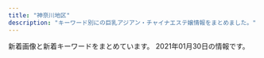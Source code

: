 ```yaml
---
title: "神奈川地区"
description: "キーワード別にの巨乳アジアン・チャイナエステ嬢情報をまとめました。"
---
```


新着画像と新着キーワードをまとめています。
2021年01月30日の情報です。

<DmmAffiliateIns />
<KeywordTable
  shops={
    [
    {
        "station": "\u65b0\u9017\u5b50\u99c5\u5317\u53e31",
        "url": "http://biraku.est-u.com",
        "keywords": {},
        "img_links": [
            "http://biraku.est-u.com/images/04.jpg",
            "http://biraku.est-u.com/staff/3.jpg",
            "http://biraku.est-u.com/staff/2.jpg",
            "http://biraku.est-u.com/staff/4.jpg",
            "http://biraku.est-u.com/images/02.jpg",
            "http://biraku.est-u.com/images/index2_07.png",
            "http://biraku.est-u.com/images/01.jpg",
            "http://biraku.est-u.com/images/s3.jpg",
            "http://biraku.est-u.com/images/index_07.png",
            "http://biraku.est-u.com/images/index_04.png",
            "http://biraku.est-u.com/staff/5.jpg",
            "http://biraku.est-u.com/images/index_10.png",
            "http://biraku.est-u.com/staff/1.jpg",
            "http://biraku.est-u.com/images/index_05.png",
            "http://biraku.est-u.com/images/06.jpg",
            "http://biraku.est-u.com/images/index_06.png",
            "http://biraku.est-u.com/staff/6.jpg",
            "http://biraku.est-u.com/images/staff_08.png",
            "http://biraku.est-u.com/images/03.jpg",
            "http://biraku.est-u.com/images/index_08.png",
            "http://biraku.est-u.com/images/index_12.png",
            "http://biraku.est-u.com/images/indexb_08.png"
        ],
        "name": "\u7f8e\u697d"
    },
    {
        "url": "http://www.cc-girl.work/",
        "keywords": {},
        "station": "\u4e0a\u5927\u5ca1\u99c5",
        "img_links": [
            "http://www.cc-girl.work/img/yuki1.jpg",
            "http://www.cc-girl.work/images/ta.jpg",
            "http://www.cc-girl.work/images/4.jpg",
            "http://www.cc-girl.work/img/kaoru1.jpg",
            "http://www.cc-girl.work/images/3.jpg",
            "http://www.cc-girl.work/img/ai1.jpg",
            "http://www.cc-girl.work/images/8.jpg",
            "http://www.cc-girl.work/images/rec1.jpg",
            "http://www.cc-girl.work/images/9.jpg",
            "http://www.cc-girl.work/images/2.jpg",
            "http://www.cc-girl.work/images/sys1.jpg",
            "http://www.cc-girl.work/img/miho1.jpg",
            "http://www.cc-girl.work/images/6.jpg",
            "http://www.cc-girl.work/images/interior_t.jpg",
            "http://www.cc-girl.work/images/10.jpg",
            "http://www.cc-girl.work/images/11.jpg",
            "http://www.cc-girl.work/images/line.png",
            "http://www.cc-girl.work/images/1.jpg",
            "http://www.cc-girl.work/images/staff_t.jpg",
            "http://www.cc-girl.work/img/yuri1.jpg",
            "http://www.cc-girl.work/images/rec2.jpg",
            "http://www.cc-girl.work/images/news.jpg",
            "http://www.cc-girl.work/images/int1.jpg",
            "http://www.cc-girl.work/images/7.jpg",
            "http://www.cc-girl.work/images/ac1.jpg",
            "http://www.cc-girl.work/img/kumi1.jpg",
            "http://www.cc-girl.work/images/sys2.jpg",
            "http://www.cc-girl.work/img/mari1.jpg",
            "http://www.cc-girl.work/img/sizuka1.jpg",
            "http://www.cc-girl.work/img/yaya1.jpg",
            "http://www.cc-girl.work/images/mobile.jpg",
            "http://www.cc-girl.work/images/head.jpg",
            "http://www.cc-girl.work/img/eri1.jpg",
            "http://www.cc-girl.work/img/momo1.jpg",
            "http://www.cc-girl.work/images/5.jpg"
        ],
        "name": "yuyu-\u3086\u3046\u3086-"
    },
    {
        "name": "\u30ea\u30e9\u30af\u30bc\u30fc\u30b7\u30e7\u30f3\u59b9",
        "img_links": [
            "http://www.imouto-esute2866.com/flash/top-1.jpg",
            "http://www.imouto-esute2866.com/images/012.jpg",
            "http://www.imouto-esute2866.com/images/013.jpg"
        ],
        "keywords": {
            "C": 7
        },
        "url": "http://www.imouto-esute2866.com/",
        "station": "JR\u5e73\u585a\u99c5\u5317\u53e3"
    },
    {
        "station": "JR\u6771\u6238\u585a\u99c5\u6771\u53e3",
        "keywords": {
            "89": 1,
            "90": 2,
            "E": 1,
            "91": 1,
            "D": 4,
            "C": 1,
            "88": 1,
            "87": 1
        },
        "name": "Lydia\uff5e\u30ea\u30c7\u30a3\u30a2",
        "img_links": [
            "http://lydia.relaxnabi.com/images/call.png",
            "http://lydia.relaxnabi.com/css/staff/staff002.jpg",
            "http://lydia.relaxnabi.com/css/osusume13-a.jpg",
            "http://lydia.relaxnabi.com/css/staff/staff006.jpg",
            "http://lydia.relaxnabi.com/css/staff/staff005.jpg",
            "http://lydia.relaxnabi.com/css/staff/staff003.jpg",
            "http://lydia.relaxnabi.com/css/m-head.jpg",
            "http://lydia.relaxnabi.com/css/m-top04.jpg",
            "http://lydia.relaxnabi.com/css/staff/staff001.jpg",
            "http://lydia.relaxnabi.com/css/staff/staff004.jpg",
            "http://lydia.relaxnabi.com/css/osusume13-b.jpg",
            "http://lydia.relaxnabi.com/css/cam01.jpg"
        ],
        "url": "http://lydia.relaxnabi.com/"
    },
    {
        "station": "JR\u85e4\u6ca2\u99c5\u5357\u53e3",
        "name": "\u30e9\u30d9\u30f3\u30c0\u30fc",
        "img_links": [
            "http://lavender-est.xyz/girl/11_2.jpg",
            "http://lavender-est.xyz/girl/4_1.jpg",
            "http://lavender-est.xyz/girl/14_1.jpg",
            "http://lavender-est.xyz/girl/8_1.jpg",
            "http://lavender-est.xyz/girl/5.jpg",
            "http://lavender-est.xyz/girl/9_1.jpg",
            "http://lavender-est.xyz/images/top01.jpg",
            "http://lavender-est.xyz/images/room/r3.jpg",
            "http://lavender-est.xyz/images/bar_staff.jpg",
            "http://lavender-est.xyz/girl/10.jpg",
            "http://lavender-est.xyz/girl/15_1.jpg",
            "http://lavender-est.xyz/girl/15.jpg",
            "http://lavender-est.xyz/i/girl/4.jpg",
            "http://lavender-est.xyz/girl/5_2.jpg",
            "http://lavender-est.xyz/images/pro_girl_line.jpg",
            "http://lavender-est.xyz/images/mobile.png",
            "http://lavender-est.xyz/girl/14_2.jpg",
            "http://lavender-est.xyz/girl/3_1.jpg",
            "http://lavender-est.xyz/images/tel.png",
            "http://lavender-est.xyz/girl/11.jpg",
            "http://lavender-est.xyz/girl/14.jpg",
            "http://lavender-est.xyz/images/room/r2.jpg",
            "http://lavender-est.xyz/girl/2_1.jpg",
            "http://lavender-est.xyz/images/room/r4.jpg",
            "http://lavender-est.xyz/girl/7_1.jpg",
            "http://lavender-est.xyz/girl/10_1.jpg",
            "http://lavender-est.xyz/girl/7.jpg",
            "http://lavender-est.xyz/girl/5_1.jpg",
            "http://lavender-est.xyz/images/lr_02.jpg",
            "http://lavender-est.xyz/girl/4.jpg",
            "http://lavender-est.xyz/girl/2.jpg",
            "http://lavender-est.xyz/girl/9_2.jpg",
            "http://lavender-est.xyz/girl/7_2.jpg",
            "http://lavender-est.xyz/images/room/r1.jpg",
            "http://lavender-est.xyz/girl/3.jpg",
            "http://lavender-est.xyz/girl/8.jpg",
            "http://lavender-est.xyz/girl/9.jpg",
            "http://lavender-est.xyz/girl/11_1.jpg",
            "http://lavender-est.xyz/images/twitter.jpg"
        ],
        "keywords": {},
        "url": "http://lavender-est.xyz/"
    },
    {
        "station": "\u4e0a\u5927\u5ca1\u99c5",
        "img_links": [
            "https://kanojyo-room.jpn.cm/images/tit_face.jpg",
            "https://kanojyo-room.jpn.cm/images/close_eject.png",
            "https://kanojyo-room.jpn.cm/images/link_nav03.jpg",
            "https://kanojyo-room.jpn.cm/photos/sites/24/2020/08/2020083117275977.jpg",
            "https://kanojyo-room.jpn.cm/photos/sites/24/2020/08/2020083117275756.jpg",
            "https://kanojyo-room.jpn.cm/images/room6.jpg",
            "https://kanojyo-room.jpn.cm/images/link_nav07.jpg",
            "https://kanojyo-room.jpn.cm/photos/sites/24/2020/08/2020083117275898.jpg",
            "https://kanojyo-room.jpn.cm/images/room1.jpg",
            "https://kanojyo-room.jpn.cm/images/btn_eject.jpg",
            "https://kanojyo-room.jpn.cm/images/link_nav04.jpg",
            "https://kanojyo-room.jpn.cm/photos/sites/24/2020/08/2020083117275958.jpg",
            "https://kanojyo-room.jpn.cm/images/img_eject.jpg",
            "https://kanojyo-room.jpn.cm/images/room4.jpg",
            "https://kanojyo-room.jpn.cm/images/link_nav06.jpg",
            "https://kanojyo-room.jpn.cm/images/sp_top.jpg",
            "https://kanojyo-room.jpn.cm/images/room2.jpg",
            "https://kanojyo-room.jpn.cm/images/room3.jpg",
            "https://kanojyo-room.jpn.cm/images/link_nav05.jpg",
            "https://kanojyo-room.jpn.cm/images/room5.jpg",
            "https://kanojyo-room.jpn.cm/images/top.png",
            "https://kanojyo-room.jpn.cm/images/tit_new.jpg",
            "https://kanojyo-room.jpn.cm/images/tit_eject.jpg",
            "https://kanojyo-room.jpn.cm/images/link_nav02.jpg",
            "https://kanojyo-room.jpn.cm/images/link_nav01.jpg"
        ],
        "keywords": {
            "87": 12,
            "D": 48,
            "86": 24,
            "85": 12,
            "C": 40
        },
        "name": "\u30ab\u30ce\u30b8\u30e7\u306e\u90e8\u5c4b",
        "url": "https://kanojyo-room.jpn.cm/"
    },
    {
        "url": "http://www.barbie.masg.info/",
        "name": "Barbie \uff5e\u30d0\u30fc\u30d3\u30fc\uff5e",
        "station": "JR\u85e4\u6ca2\u99c5\u5357\u53e3",
        "keywords": {
            "D": 16,
            "88": 8,
            "86": 8,
            "C": 8,
            "87": 8
        },
        "img_links": [
            "http://www.barbie.masg.info/files/005.jpg",
            "http://www.barbie.masg.info/files/002-02.jpg",
            "http://www.barbie.masg.info/files/004.jpg",
            "http://www.barbie.masg.info/files/005-02.jpg",
            "http://www.barbie.masg.info/files/003.jpg",
            "http://www.barbie.masg.info/images/index_sm.png",
            "http://www.barbie.masg.info/images/icon_staff.png",
            "http://www.barbie.masg.info/files/001-02.jpg",
            "http://www.barbie.masg.info/images/btn2.png",
            "http://www.barbie.masg.info/files/002.jpg",
            "http://www.barbie.masg.info/files/004-02.jpg",
            "http://www.barbie.masg.info/images/icon_tel.png",
            "http://www.barbie.masg.info/files/006-02.jpg",
            "http://www.barbie.masg.info/files/003-02.jpg",
            "http://www.barbie.masg.info/files/001.jpg",
            "http://www.barbie.masg.info/images/icon_info.png",
            "http://www.barbie.masg.info/images/mainImg_sub.jpg",
            "http://www.barbie.masg.info/images/icon_top.png",
            "http://www.barbie.masg.info/files/006.jpg"
        ]
    },
    {
        "img_links": [
            "http://baraen.xyz/images/room4.jpg",
            "http://baraen.xyz/images/g6.jpg",
            "http://baraen.xyz/images/g4.jpg",
            "http://baraen.xyz/images/room2.jpg",
            "http://baraen.xyz/images/g1.jpg",
            "http://baraen.xyz/images/g2.jpg",
            "http://baraen.xyz/images/g3.jpg",
            "http://baraen.xyz/images/mafaxine_d.jpg",
            "http://baraen.xyz/images/kanban.jpg",
            "http://baraen.xyz/images/g0.jpg",
            "http://baraen.xyz/images/room1.jpg",
            "http://baraen.xyz/images/mobile.jpg",
            "http://baraen.xyz/images/mafaxine_j.jpg",
            "http://baraen.xyz/images/miki1.jpg",
            "http://baraen.xyz/images/miki2.jpg",
            "http://baraen.xyz/images/room6.jpg",
            "http://baraen.xyz/images/maga.jpg"
        ],
        "url": "http://baraen.xyz/",
        "name": "\u30d0\u30e9\u5712",
        "keywords": {},
        "station": "JR\u85e4\u6ca2\u99c5\u5357\u53e3"
    },
    {
        "station": "JR\u85e4\u6ca2\u99c5\u5357\u53e3",
        "name": "\u6075",
        "url": "http://megumi-est.xyz/",
        "keywords": {},
        "img_links": [
            "http://megumi-est.xyz/images/newsbg.png",
            "http://megumi-est.xyz/images/roomimg/img1.png",
            "http://megumi-est.xyz/images/pickup_line.png",
            "http://megumi-est.xyz/images/roomimg/img3.png",
            "http://megumi-est.xyz/images/roomimg/img2.png",
            "http://megumi-est.xyz/girl/1.jpg",
            "http://megumi-est.xyz/images/mobile_bg.png",
            "http://megumi-est.xyz/images/topbg.jpg",
            "http://megumi-est.xyz/girl/2.jpg",
            "http://megumi-est.xyz/girl/5.jpg",
            "http://megumi-est.xyz/images/staff_bg.png",
            "http://megumi-est.xyz/girl/8.jpg",
            "http://megumi-est.xyz/images/roomimg/img4.png",
            "http://megumi-est.xyz/girl/4.jpg"
        ]
    },
    {
        "keywords": {
            "86": 12,
            "E": 3,
            "D": 9
        },
        "url": "http://pretty-esthe.com/",
        "station": "JR\u6238\u585a\u99c5\u6771\u53e3",
        "img_links": [
            "http://pretty-esthe.com/images/evetop.png",
            "http://pretty-esthe.com/images/top.png",
            "http://pretty-esthe.com/images/cg06.jpg",
            "http://pretty-esthe.com/images/cg07.jpg",
            "http://pretty-esthe.com/images/r2.jpg",
            "http://pretty-esthe.com/images/staff_s.png",
            "http://pretty-esthe.com/images/cg10.jpg",
            "http://pretty-esthe.com/images/r3.jpg",
            "http://pretty-esthe.com/images/r4.jpg",
            "http://pretty-esthe.com/images/cg09.jpg",
            "http://pretty-esthe.com/images/r1.jpg",
            "http://pretty-esthe.com/images/news.png"
        ],
        "name": "\u840c\u3048"
    },
    {
        "img_links": [
            "http://uintiop.tokyo/picture/1.jpg",
            "http://uintiop.tokyo/picture/top-img02.png",
            "http://uintiop.tokyo/picture/tel.png",
            "http://uintiop.tokyo/picture/top-img10.jpg",
            "http://uintiop.tokyo/uploads/200727/1-200HG01643361.jpg",
            "http://uintiop.tokyo/uploads/210111/1-210111123I9332.jpg",
            "http://uintiop.tokyo/picture/top-img01.png",
            "http://uintiop.tokyo/picture/4.jpg",
            "http://uintiop.tokyo/picture/top-img03.jpg",
            "http://uintiop.tokyo/picture/2.jpg",
            "http://uintiop.tokyo/uploads/200720/1-200H013041T46.jpg",
            "http://uintiop.tokyo/picture/3.jpg",
            "http://uintiop.tokyo/picture/call.png",
            "http://uintiop.tokyo/uploads/200714/1-200G4124210P7.jpg",
            "http://uintiop.tokyo/uploads/200714/1-200G4125RS59.jpg"
        ],
        "name": "\u5929\u4f7f",
        "url": "http://uintiop.tokyo/",
        "keywords": {
            "\u80f8": 1,
            "C": 13
        },
        "station": "JR\u85e4\u6ca2\u99c5\u5357\u53e3"
    },
    {
        "url": "http://www.relax-fairyark.info/",
        "img_links": [
            "http://www.relax-fairyark.info/img/head.jpg",
            "http://www.relax-fairyark.info/img/st248.jpg",
            "http://www.relax-fairyark.info/img/sta235.jpg",
            "http://www.relax-fairyark.info/img/st245.jpg",
            "http://www.relax-fairyark.info/img/st206.jpg",
            "http://www.relax-fairyark.info/img/sta223.jpg",
            "http://www.relax-fairyark.info/img/sta220.jpg",
            "http://www.relax-fairyark.info/img/st220.jpg",
            "http://www.relax-fairyark.info/img/st227.jpg",
            "http://www.relax-fairyark.info/img/st241.jpg",
            "http://www.relax-fairyark.info/img/st249.jpg",
            "http://www.relax-fairyark.info/img/tel.png",
            "http://www.relax-fairyark.info/img/sta227.jpg",
            "http://www.relax-fairyark.info/img/st237.jpg",
            "http://www.relax-fairyark.info/img/st240.jpg",
            "http://www.relax-fairyark.info/img/st229.jpg",
            "http://www.relax-fairyark.info/img/st234.jpg",
            "http://www.relax-fairyark.info/img/sta213.jpg",
            "http://www.relax-fairyark.info/img/st223.jpg",
            "http://www.relax-fairyark.info/img/st213.jpg",
            "http://www.relax-fairyark.info/img/st235.jpg",
            "http://www.relax-fairyark.info/img/st246.jpg",
            "http://www.relax-fairyark.info/img/body2.jpg",
            "http://www.relax-fairyark.info/img/botton.jpg",
            "http://www.relax-fairyark.info/img/footbotton.png",
            "http://www.relax-fairyark.info/img/st238.jpg",
            "http://www.relax-fairyark.info/img/sta229.jpg",
            "http://www.relax-fairyark.info/img/nos.jpg",
            "http://www.relax-fairyark.info/img/sta245.jpg",
            "http://www.relax-fairyark.info/img/vlt.png",
            "http://www.relax-fairyark.info/img/st247.jpg",
            "http://www.relax-fairyark.info/img/sta150.jpg",
            "http://www.relax-fairyark.info/img/st150.jpg",
            "http://www.relax-fairyark.info/img/sta248.jpg",
            "http://www.relax-fairyark.info/img/st1.jpg"
        ],
        "name": "Fairy Ark",
        "station": "JR\u85e4\u6ca2\u99c5\u5357\u53e3",
        "keywords": {
            "87": 7,
            "86": 8,
            "E": 9,
            "88": 1,
            "85": 3,
            "D": 7,
            "C": 3
        }
    },
    {
        "img_links": [
            "http://o-jp.com/tsubaki/images/photo02.jpg",
            "http://o-jp.com/tsubaki/images/photo04.jpg",
            "http://o-jp.com/tsubaki/images/index_enter.jpg",
            "http://o-jp.com/tsubaki/images/t_discount.jpg",
            "http://o-jp.com/tsubaki/images/photo01.jpg",
            "http://o-jp.com/tsubaki/images/photo03.jpg",
            "http://o-jp.com/tsubaki/images/t_mobile.jpg",
            "http://o-jp.com/tsubaki/images/mimi1.jpg"
        ],
        "keywords": {
            "C": 6
        },
        "url": "http://o-jp.com/tsubaki/",
        "station": "JR\u5e73\u585a\u99c5\u897f\u53e3",
        "name": "\u693f"
    },
    {
        "img_links": [
            "http://hana-tobira.xyz/images/g.jpg",
            "http://hana-tobira.xyz/images/g7.jpg",
            "http://hana-tobira.xyz/images/mobile.jpg",
            "http://hana-tobira.xyz/images/g6.jpg",
            "http://hana-tobira.xyz/images/tite-i.png",
            "http://hana-tobira.xyz/images/tite-staff.jpg",
            "http://hana-tobira.xyz/images/tite-link.jpg",
            "http://hana-tobira.xyz/images/g2.jpg",
            "http://hana-tobira.xyz/images/g4.jpg",
            "http://hana-tobira.xyz/images/pickup_t.jpg",
            "http://hana-tobira.xyz/images/end.png",
            "http://hana-tobira.xyz/images/g5.jpg"
        ],
        "url": "http://hana-tobira.xyz/",
        "name": "\u82b1\u306e\u6249",
        "keywords": {
            "C": 13
        },
        "station": "JR\u85e4\u6ca2\u99c5\u5357\u53e3"
    },
    {
        "keywords": {
            "D": 35,
            "E": 7,
            "85": 28,
            "86": 7,
            "87": 7
        },
        "url": "http://izumi.ests.jp/",
        "img_links": [
            "http://izumi.ests.jp/photos/sites/54/2020/05/2020051209400132.jpg",
            "http://izumi.ests.jp/photos/sites/54/2019/10/2019100205592997.jpg",
            "http://izumi.ests.jp/images/service3.jpg",
            "http://izumi.ests.jp/photos/sites/54/2020/07/2020070605483923.jpg",
            "http://izumi.ests.jp/images/room2.jpg",
            "http://izumi.ests.jp/images/room4.jpg",
            "http://izumi.ests.jp/images/s_news.jpg",
            "http://izumi.ests.jp/images/info2.jpg",
            "http://izumi.ests.jp/images/service4.jpg",
            "http://izumi.ests.jp/images/s3.jpg",
            "http://izumi.ests.jp/images/room1.jpg",
            "http://izumi.ests.jp/images/s1.jpg",
            "http://izumi.ests.jp/images/mobile.jpg",
            "http://izumi.ests.jp/images/top.jpg",
            "http://izumi.ests.jp/images/room3.jpg",
            "http://izumi.ests.jp/photos/sites/54/2020/12/2020121307073529.jpg",
            "http://izumi.ests.jp/images/service2.jpg",
            "http://izumi.ests.jp/images/info.jpg",
            "http://izumi.ests.jp/photos/sites/54/2019/10/2019100205593058.jpg",
            "http://izumi.ests.jp/images/service1.jpg",
            "http://izumi.ests.jp/photos/sites/54/2020/09/2020092004565418.jpg"
        ],
        "station": "\u6e58\u5357\u53f0\u99c5\u897f\u53e3",
        "name": "\u6e58\u5357\u604b"
    },
    {
        "name": "\u30df\u30e9\u30dc\u30eb",
        "url": "http://esbest.info/",
        "station": "JR\u6771\u6238\u585a\u99c5\u6771\u53e3",
        "keywords": {
            "86": 3,
            "87": 1,
            "85": 1,
            "E": 1,
            "D": 4
        },
        "img_links": [
            "http://esbest.info/staffPhoto/s20200109133117.jpg",
            "http://esbest.info/staffPhoto/s20200526161929.jpg",
            "http://esbest.info/uploadfiles/images/campaignEsbestInfo1.jpg",
            "http://esbest.info/js/sliderLine/slide_next.png",
            "http://esbest.info/staffPhoto/s20200111165529.jpg",
            "http://esbest.info/staffPhoto/b20200109133117.jpg",
            "http://esbest.info/staffPhoto/b20200519140451.jpg",
            "http://esbest.info/staffPhoto/b20200526161929.jpg",
            "http://esbest.info/images/store/04.jpg",
            "http://esbest.info/staffPhoto/s20200519140451.jpg",
            "http://esbest.info/images/store/03.jpg",
            "http://esbest.info/js/sliderLine/slide_prev.png",
            "http://esbest.info/images/store/01.jpg",
            "http://esbest.info/staffPhoto/b20200111165529.jpg",
            "http://esbest.info/images/returnBtn.png",
            "http://esbest.info/images/store/02.jpg",
            "http://esbest.info/images/mobile.jpg",
            "http://esbest.info/staffPhoto/s20200205123504.jpg",
            "http://esbest.info/staffPhoto/b20200205123504.jpg"
        ]
    },
    {
        "keywords": {
            "83": 4,
            "D": 4,
            "87": 8,
            "85": 4,
            "C": 26
        },
        "img_links": [
            "http://www.bestlove.iesjp.com/images/r3.jpg",
            "http://www.bestlove.iesjp.com/files/004-03.jpg",
            "http://www.bestlove.iesjp.com/files/002-02.jpg",
            "http://www.bestlove.iesjp.com/files/002.jpg",
            "http://www.bestlove.iesjp.com/files/004-02.jpg",
            "http://www.bestlove.iesjp.com/images/line.png",
            "http://www.bestlove.iesjp.com/images/atomosky.jpg",
            "http://www.bestlove.iesjp.com/files/003-03.jpg",
            "http://www.bestlove.iesjp.com/images/mobile.jpg",
            "http://www.bestlove.iesjp.com/files/005-02.jpg",
            "http://www.bestlove.iesjp.com/files/006-03.jpg",
            "http://www.bestlove.iesjp.com/files/001-02.jpg",
            "http://www.bestlove.iesjp.com/files/006.jpg",
            "http://www.bestlove.iesjp.com/files/002-03.jpg",
            "http://www.bestlove.iesjp.com/files/003.jpg",
            "http://www.bestlove.iesjp.com/files/001.jpg",
            "http://www.bestlove.iesjp.com/files/006-02.jpg",
            "http://www.bestlove.iesjp.com/files/004.jpg",
            "http://www.bestlove.iesjp.com/files/003-02.jpg",
            "http://www.bestlove.iesjp.com/files/005-03.jpg",
            "http://www.bestlove.iesjp.com/files/001-03.jpg",
            "http://www.bestlove.iesjp.com/files/005.jpg",
            "http://www.bestlove.iesjp.com/photo_news/upimg/959636009216995fa1_0.jpg"
        ],
        "name": "Best Love \uff5e\u30d9\u30b9\u30c8\u30e9\u30d6\uff5e",
        "url": "http://www.bestlove.iesjp.com/",
        "station": "JR\u5e73\u585a\u99c5\u5317\u53e3"
    },
    {
        "keywords": {
            "E": 8,
            "G": 4
        },
        "station": "\u6e58\u5357\u53f0\u99c5\u897f\u53e3",
        "url": "http://civebt.xyz/",
        "name": "\u9b54\u6cd5\u306e\u5973\u738b",
        "img_links": [
            "http://civebt.xyz/templets/default/picture/interior_t.jpg",
            "http://civebt.xyz/templets/default/picture/head.jpg",
            "http://civebt.xyz/uploads/201103/1-201103091136248.jpg",
            "http://civebt.xyz/uploads/201103/1-201103091122a3.jpg",
            "http://civebt.xyz/uploads/201103/1-201103091150648.jpg",
            "http://civebt.xyz/templets/default/picture/staff_t.jpg",
            "http://civebt.xyz/uploads/180620/1-1P62010193X63.jpg",
            "http://civebt.xyz/uploads/180620/1-1P62010154K00.png",
            "http://civebt.xyz/uploads/201102/1-201102130FY09.png",
            "http://civebt.xyz/templets/default/picture/news.jpg",
            "http://civebt.xyz/uploads/201103/1-201103143450506.jpg",
            "http://civebt.xyz/uploads/201102/1-2011021306404K.png",
            "http://civebt.xyz/templets/default/picture/rec1.png"
        ]
    },
    {
        "name": "\u30ea\u30d6\u30ec\u30b9",
        "keywords": {
            "89": 1,
            "C": 1,
            "D": 2,
            "E": 1
        },
        "station": "JR\u6771\u6238\u585a\u99c5\u897f\u53e3",
        "url": "http://es-libres.com/",
        "img_links": [
            "http://es-libres.com/images/gallery/02.jpg",
            "http://es-libres.com/images/gallery/03.jpg",
            "http://es-libres.com/js/sliderLine/slide_next.png",
            "http://es-libres.com/js/sliderLine/slide_prev.png",
            "http://es-libres.com/uploadfiles/Image/campaignEsLibresCom.jpg",
            "http://es-libres.com/images/returnBtn.png",
            "http://es-libres.com/staffPhoto/b20201007072633.jpg",
            "http://es-libres.com/images/gallery/01.jpg",
            "http://es-libres.com/staffPhoto/b20201007072718.jpg",
            "http://es-libres.com/staffPhoto/b20201007072550.jpg",
            "http://es-libres.com/staffPhoto/s20201007072633.jpg",
            "http://es-libres.com/images/mobile.jpg",
            "http://es-libres.com/images/guide.jpg",
            "http://es-libres.com/images/gallery/04.jpg",
            "http://es-libres.com/staffPhoto/s20201007072550.jpg",
            "http://es-libres.com/staffPhoto/s20201007072718.jpg",
            "http://es-libres.com/staffPhoto/b20201007072654.jpg",
            "http://es-libres.com/staffPhoto/s20201007072654.jpg"
        ]
    },
    {
        "name": "\u798f\u7e01",
        "url": "http://treat-rlx.com/",
        "station": "\u5584\u884c\u99c5\u6771\u53e3",
        "keywords": {
            "C": 11
        },
        "img_links": [
            "http://treat-rlx.com/pic/head.jpg",
            "http://treat-rlx.com/pic/topimg2.png",
            "http://treat-rlx.com/img/ttl_rec.png",
            "http://treat-rlx.com/pic/topimg4.png",
            "http://treat-rlx.com/staff/aya/01mb.jpg",
            "http://treat-rlx.com/img/att.png",
            "http://treat-rlx.com/img/ttl_staff.jpg",
            "http://treat-rlx.com/i/files/homeimg.jpg",
            "http://treat-rlx.com/pic/topimg3.png",
            "http://treat-rlx.com/staff/mika/01.jpg",
            "http://treat-rlx.com/img/ttl_mobile.png",
            "http://treat-rlx.com/pic/topimg1.png",
            "http://treat-rlx.com/pic/topimg5.png",
            "http://treat-rlx.com/staff/aya/01.jpg",
            "http://treat-rlx.com/staff/mika/01mb.jpg"
        ]
    },
    {
        "keywords": {},
        "station": "JR\u65b0\u6749\u7530\u99c5\u897f\u53e3",
        "name": "\u82b1\u306e\u604b",
        "url": "http://www.sh-riraku77.site/",
        "img_links": [
            "http://www.sh-riraku77.site/picture/i_therapist.png",
            "http://www.sh-riraku77.site/plus/images/room3.jpg",
            "http://www.sh-riraku77.site/plus/images/room4.jpg",
            "http://www.sh-riraku77.site/picture/top23.png",
            "http://www.sh-riraku77.site/picture/top22.png",
            "http://www.sh-riraku77.site/picture/end.png",
            "http://www.sh-riraku77.site/picture/s_staff.png",
            "http://www.sh-riraku77.site/plus/images/room2.jpg",
            "http://www.sh-riraku77.site/plus/images/room1.jpg",
            "http://www.sh-riraku77.site/uploads/190703/1-1ZF3151554H6.jpg",
            "http://www.sh-riraku77.site/uploads/201214/1-201214130312232.jpg",
            "http://www.sh-riraku77.site/picture/s_new.png",
            "http://www.sh-riraku77.site/picture/photo3.png"
        ]
    },
    {
        "name": "\u30e1\u30a4\u30c9",
        "keywords": {
            "89": 5,
            "87": 1,
            "D": 6,
            "92": 2,
            "E": 2
        },
        "station": "JR\u6771\u6238\u585a\u99c5\u6771\u53e3",
        "url": "http://meido.est888.com/",
        "img_links": [
            "http://meido.est888.com/css/nav/nav-002.jpg",
            "http://meido.est888.com/css/nav/nav-006.jpg",
            "http://meido.est888.com/css/top02.jpg",
            "http://meido.est888.com/css/staff/staff007.jpg",
            "http://meido.est888.com/css/nav/nav-003.jpg",
            "http://meido.est888.com/css/staff/staff002.jpg",
            "http://meido.est888.com/css/staff/staff001.jpg",
            "http://meido.est888.com/css/staff/staff003.jpg",
            "http://meido.est888.com/css/nav/nav-004.jpg",
            "http://meido.est888.com/css/nav/nav-005.jpg",
            "http://meido.est888.com/css/osusume23.jpg",
            "http://meido.est888.com/css/staff/staff0008.jpg",
            "http://meido.est888.com/css/nav/nav-001.jpg",
            "http://meido.est888.com/css/staff/staff005.jpg",
            "http://meido.est888.com/css/top-left01.jpg",
            "http://meido.est888.com/css/top-left02.jpg",
            "http://meido.est888.com/css/tel.png",
            "http://meido.est888.com/css/staff/staff004.jpg",
            "http://meido.est888.com/css/staff/staff0006.jpg"
        ]
    },
    {
        "url": "http://www.miyoplop.xyz/",
        "station": "JR\u85e4\u6ca2\u99c5\u5357\u53e3",
        "name": "\u30cf\u30cb\u30fc",
        "img_links": [],
        "keywords": {}
    },
    {
        "img_links": [
            "http://hiratsuka-est.com/images/mi.jpg",
            "http://hiratsuka-est.com/images/r1.jpg",
            "http://hiratsuka-est.com/images/r9.jpg",
            "http://hiratsuka-est.com/images/r8.jpg",
            "http://hiratsuka-est.com/images/zi-staff.png",
            "http://hiratsuka-est.com/images/g1.jpg",
            "http://hiratsuka-est.com/images/r3.jpg",
            "http://hiratsuka-est.com/images/zi-link.png",
            "http://hiratsuka-est.com/images/rr1.jpg",
            "http://hiratsuka-est.com/images/g3.jpg",
            "http://hiratsuka-est.com/images/g7.jpg",
            "http://hiratsuka-est.com/images/ll1.jpg",
            "http://hiratsuka-est.com/images/g4.jpg",
            "http://hiratsuka-est.com/images/g2.jpg",
            "http://hiratsuka-est.com/images/banna.jpg",
            "http://hiratsuka-est.com/images/banna2.jpg",
            "http://hiratsuka-est.com/images/new1.jpg",
            "http://hiratsuka-est.com/images/r5.jpg",
            "http://hiratsuka-est.com/images/tiao2.jpg",
            "http://hiratsuka-est.com/images/banna1.jpg",
            "http://hiratsuka-est.com/images/left.jpg",
            "http://hiratsuka-est.com/images/tel.jpg",
            "http://hiratsuka-est.com/images/r4.jpg",
            "http://hiratsuka-est.com/images/top.jpg",
            "http://hiratsuka-est.com/images/g0.jpg",
            "http://hiratsuka-est.com/images/chc.jpg",
            "http://hiratsuka-est.com/images/zi-faq.png",
            "http://hiratsuka-est.com/images/r6.jpg",
            "http://hiratsuka-est.com/images/r7.jpg",
            "http://hiratsuka-est.com/images/right.jpg"
        ],
        "keywords": {},
        "url": "http://hiratsuka-est.com/",
        "name": "\u3055\u308f\u3084\u304b",
        "station": "JR\u5e73\u585a\u99c5\u5317\u53e3"
    },
    {
        "name": "\u968f\u7e01",
        "img_links": [
            "http://sui-en.work/img/hana1.jpg",
            "http://sui-en.work/images/info.jpg",
            "http://sui-en.work/images/b1.jpg",
            "http://sui-en.work/images/staff_t.png",
            "http://sui-en.work/images/sys2.jpg",
            "http://sui-en.work/images/interior_t.png",
            "http://sui-en.work/img/kaori1.jpg",
            "http://sui-en.work/images/int1.png",
            "http://sui-en.work/images/3.png",
            "http://sui-en.work/images/sys3.png",
            "http://sui-en.work/images/2.png",
            "http://sui-en.work/images/b2.jpg",
            "http://sui-en.work/images/ta.jpg",
            "http://sui-en.work/images/head.jpg",
            "http://sui-en.work/images/sys1.jpg",
            "http://sui-en.work/images/1.png",
            "http://sui-en.work/images/4.png",
            "http://sui-en.work/img/sena1.jpg",
            "http://sui-en.work/img/yuki1.jpg",
            "http://sui-en.work/images/news.jpg",
            "http://sui-en.work/images/mobile.jpg",
            "http://sui-en.work/images/int2.png",
            "http://sui-en.work/images/tr.jpg",
            "http://sui-en.work/images/int3.png"
        ],
        "url": "http://sui-en.work/",
        "keywords": {},
        "station": "JR\u5e73\u585a\u99c5\u5317\u53e3"
    },
    {
        "name": "\u83ef\u84ee",
        "url": "http://karen.ies.fun/",
        "station": "JR\u8305\u30f6\u5d0e\u99c5\u5317\u53e3",
        "img_links": [
            "http://karen.ies.fun/photos/sites/12/2018/10/2018100413085055.jpg",
            "http://karen.ies.fun/photos/sites/12/2018/10/2018100413085114.jpg",
            "http://karen.ies.fun/images/bj1.jpg",
            "http://karen.ies.fun/images/s_info.jpg",
            "http://karen.ies.fun/images/bj3.jpg",
            "http://karen.ies.fun/images/room4.jpg",
            "http://karen.ies.fun/images/s_staff.jpg",
            "http://karen.ies.fun/images/room1.jpg",
            "http://karen.ies.fun/images/1.jpg",
            "http://karen.ies.fun/photos/sites/12/2019/04/2019042908245397.jpg",
            "http://karen.ies.fun/images/amore.jpg",
            "http://karen.ies.fun/images/top.jpg",
            "http://karen.ies.fun/images/s_link.jpg",
            "http://karen.ies.fun/images/mobile.jpg",
            "http://karen.ies.fun/images/room2.jpg",
            "http://karen.ies.fun/images/info2.jpg",
            "http://karen.ies.fun/images/room3.jpg"
        ],
        "keywords": {
            "D": 3,
            "86": 3
        }
    },
    {
        "keywords": {},
        "station": "JR\u85e4\u6ca2\u99c5\u5357\u53e3",
        "url": "http://yacho.est-u.com/",
        "name": "\u591c\u8776",
        "img_links": [
            "http://yacho.est-u.com/images/index_17.jpg",
            "http://yacho.est-u.com/images/1.jpg",
            "http://yacho.est-u.com/images/index_12.jpg",
            "http://yacho.est-u.com/images/3.jpg",
            "http://yacho.est-u.com/images/k1.jpg",
            "http://yacho.est-u.com/images/staff_03.jpg",
            "http://yacho.est-u.com/images/2.jpg",
            "http://yacho.est-u.com/images/index_07.jpg",
            "http://yacho.est-u.com/images/k2.jpg",
            "http://yacho.est-u.com/images/index_15.jpg",
            "http://yacho.est-u.com/images/6.jpg",
            "http://yacho.est-u.com/images/4.jpg",
            "http://yacho.est-u.com/images/index_14.jpg",
            "http://yacho.est-u.com/images/index_10.jpg",
            "http://yacho.est-u.com/images/index_06.jpg",
            "http://yacho.est-u.com/images/index_04.jpg",
            "http://yacho.est-u.com/images/index_03.jpg",
            "http://yacho.est-u.com/images/5.jpg",
            "http://yacho.est-u.com/images/staff_01.jpg",
            "http://yacho.est-u.com/images/index_05.jpg",
            "http://yacho.est-u.com/images/index_02.jpg",
            "http://yacho.est-u.com/images/index_01.jpg"
        ]
    },
    {
        "keywords": {},
        "station": "\u8ffd\u6d5c\u99c5",
        "name": "\u61a9",
        "img_links": [
            "http://ikoi.esjp.xyz/girl/6.jpg",
            "http://ikoi.esjp.xyz/img/sub_staff.jpg",
            "http://ikoi.esjp.xyz/img/059.png",
            "http://ikoi.esjp.xyz/girl/2.jpg",
            "http://ikoi.esjp.xyz/img/room/photo04.jpg",
            "http://ikoi.esjp.xyz/i/img/photo03.jpg",
            "http://ikoi.esjp.xyz/i/img/photo02.jpg",
            "http://ikoi.esjp.xyz/i/img/photo06.jpg",
            "http://ikoi.esjp.xyz/i/img/photo05.jpg",
            "http://ikoi.esjp.xyz/img/capinfo.jpg",
            "http://ikoi.esjp.xyz/img/room/photo06.jpg",
            "http://ikoi.esjp.xyz/img/top_pickback.png",
            "http://ikoi.esjp.xyz/img/lr_01.jpg",
            "http://ikoi.esjp.xyz/i/img/photo01.jpg",
            "http://ikoi.esjp.xyz/girl/1.jpg",
            "http://ikoi.esjp.xyz/girl/5.jpg",
            "http://ikoi.esjp.xyz/img/qr.jpg",
            "http://ikoi.esjp.xyz/img/room/photo03.jpg",
            "http://ikoi.esjp.xyz/img/room/photo05.jpg",
            "http://ikoi.esjp.xyz/img/lr_02.jpg",
            "http://ikoi.esjp.xyz/img/room/photo01.jpg",
            "http://ikoi.esjp.xyz/i/img/photo04.jpg",
            "http://ikoi.esjp.xyz/girl/4.jpg",
            "http://ikoi.esjp.xyz/img/pro_girl_line.jpg",
            "http://ikoi.esjp.xyz/girl/3.jpg",
            "http://ikoi.esjp.xyz/img/rec_top.png",
            "http://ikoi.esjp.xyz/img/room/photo02.jpg"
        ],
        "url": "http://ikoi.esjp.xyz/"
    },
    {
        "station": "JR\u85e4\u6ca2\u99c5\u5317\u53e3",
        "keywords": {},
        "img_links": [
            "http://en.este88.com/gals/riri1.jpg",
            "http://en.este88.com/i/images/info_09.jpg",
            "http://en.este88.com/gals/yuki1.jpg",
            "http://en.este88.com/gals/teina1.jpg",
            "http://en.este88.com/i/images/info_15.jpg",
            "http://en.este88.com/i/images/info_07.jpg",
            "http://en.este88.com/images/sayuqi1.jpg",
            "http://en.este88.com/gals/momo1.jpg",
            "http://en.este88.com/images/koko1.jpg",
            "http://en.este88.com/gals/asuka1.jpg",
            "http://en.este88.com/i/images/info_12.jpg",
            "http://en.este88.com/gals/rena1.jpg",
            "http://en.este88.com/images/info.png",
            "http://en.este88.com/gals/koko1.jpg",
            "http://en.este88.com/gals/nana1.jpg"
        ],
        "name": "\u7e01",
        "url": "http://en.este88.com/"
    },
    {
        "name": "\u9e97",
        "url": "http://es-rei.work/",
        "station": "JR\u85e4\u6ca2\u99c5\u5357\u53e3",
        "keywords": {
            "83": 4,
            "86": 4,
            "85": 2,
            "89": 2
        },
        "img_links": [
            "http://es-rei.work/_src/26747208/navi2_04.png",
            "http://es-rei.work/_src/26747199/sign.png",
            "http://es-rei.work/_src/47863108/wechatimg26_20200914183556350.jpg",
            "http://es-rei.work/_src/26838155/wechatimg202.jpg",
            "http://es-rei.work/_src/26747185/base_01.png",
            "http://es-rei.work/_src/26747201/list_02.png",
            "http://es-rei.work/4.jpg",
            "http://es-rei.work/_src/26747229/line1.jpg",
            "http://es-rei.work/5.jpg",
            "http://es-rei.work/_src/26747089/51d8ecbee4cc2935f070c539c37ded71.jpg",
            "http://es-rei.work/_src/26747114/base_03.png",
            "http://es-rei.work/_src/26747225/wechatimg75.jpg",
            "http://es-rei.work/_src/26747153/base_01.png",
            "http://es-rei.work/_src/26747294/line3.png",
            "http://es-rei.work/_src/26747227/line3.png",
            "http://es-rei.work/_src/26747200/list_01.png",
            "http://es-rei.work/_src/26747287/line3.png",
            "http://es-rei.work/_src/26747231/line1.jpg",
            "http://es-rei.work/_src/26747293/line3.png",
            "http://es-rei.work/_src/26747126/base_01.png",
            "http://es-rei.work/_src/26838174/line.png",
            "http://es-rei.work/_src/26790995/wechatimg38_20181018221746252.jpg",
            "http://es-rei.work/_src/26791053/_dsf9449.jpg",
            "http://es-rei.work/_src/26747210/navi2_06.png",
            "http://es-rei.work/_src/26747302/wechatimg204.jpg",
            "http://es-rei.work/3.jpg",
            "http://es-rei.work/_src/34041599/line3.png",
            "http://es-rei.work/_src/47863242/100054276feb8d8cef3ac5199531cfe.jpg",
            "http://es-rei.work/_src/26747141/base_03.png",
            "http://es-rei.work/_src/47863239/line3.png",
            "http://es-rei.work/_src/26747218/line1.jpg",
            "http://es-rei.work/_src/26747158/base_03.png",
            "http://es-rei.work/_src/26747221/wechatimg164_1.jpg",
            "http://es-rei.work/_src/26838158/wechatimg75.jpg",
            "http://es-rei.work/_src/26747292/wechatimg202.jpg",
            "http://es-rei.work/_src/26747289/wechatimg77.jpg",
            "http://es-rei.work/_src/47863240/line3.png",
            "http://es-rei.work/_src/26747187/base_03.png",
            "http://es-rei.work/_src/26838156/wechatimg204.jpg",
            "http://es-rei.work/1.jpg",
            "http://es-rei.work/_src/26747205/navi2_01.png",
            "http://es-rei.work/_src/26747207/navi2_03.png",
            "http://es-rei.work/_src/26747202/list_03.png",
            "http://es-rei.work/_src/26747222/line3.png",
            "http://es-rei.work/_src/26747173/base_03.png",
            "http://es-rei.work/_src/26747209/navi2_05.png",
            "http://es-rei.work/_src/26838157/wechatimg77.jpg",
            "http://es-rei.work/_src/26791049/_dsf9442.jpg",
            "http://es-rei.work/_src/26824216/b0131b16446464e537eff864d8f041bb.jpg",
            "http://es-rei.work/_src/47863244/line1.jpg",
            "http://es-rei.work/_src/34041693/line1.jpg",
            "http://es-rei.work/_src/26747296/line1.jpg",
            "http://es-rei.work/_src/26747288/line3.png",
            "http://es-rei.work/_src/26791051/_dsf9446.jpg",
            "http://es-rei.work/_src/26747223/line3.png",
            "http://es-rei.work/_src/26747170/base_01.png",
            "http://es-rei.work/_src/26747300/line3.png",
            "http://es-rei.work/_src/26747093/_igp4295.jpg",
            "http://es-rei.work/_src/26747132/line1.jpg",
            "http://es-rei.work/_src/26747204/list_05.png",
            "http://es-rei.work/_src/26747304/line1.jpg",
            "http://es-rei.work/_src/26838136/news.jpg",
            "http://es-rei.work/_src/26747226/line3.png",
            "http://es-rei.work/_src/26747203/list_04.png",
            "http://es-rei.work/_src/26747206/navi2_02.png",
            "http://es-rei.work/_src/26838160/line.png",
            "http://es-rei.work/_src/34041600/line3.png",
            "http://es-rei.work/_src/26747301/line3.png",
            "http://es-rei.work/_src/34041597/wechatimg26_20200914183556350.jpg",
            "http://es-rei.work/_src/26747086/base_01.png",
            "http://es-rei.work/_src/26791115/_igp4263.jpg",
            "http://es-rei.work/_src/47863241/05859f21726dfcef9faa9bab12a2595.jpg",
            "http://es-rei.work/_src/34041596/05859f21726dfcef9faa9bab12a2595.jpg",
            "http://es-rei.work/2.jpg",
            "http://es-rei.work/_src/26824435/cam2.png",
            "http://es-rei.work/_src/34124118/wechatimg26_20200914183556350.jpg"
        ]
    },
    {
        "station": "JR\u85e4\u6ca2\u99c5\u5357\u53e3",
        "img_links": [
            "http://f-kaori.work/sp/img/sin1.jpg",
            "http://f-kaori.work/images/int2.png",
            "http://f-kaori.work/sp/img/sasa1.jpg",
            "http://f-kaori.work/img/emi1.jpg",
            "http://f-kaori.work/sp/menu/staff.jpg",
            "http://f-kaori.work/sp/images/topgirl.png",
            "http://f-kaori.work/sp/images/rec1.png",
            "http://f-kaori.work/sp/images/rec3.png",
            "http://f-kaori.work/sp/images/news.png",
            "http://f-kaori.work/images/sisu.png",
            "http://f-kaori.work/sp/images/5.jpg",
            "http://f-kaori.work/images/head.jpg",
            "http://f-kaori.work/images/int1.png",
            "http://f-kaori.work/sp/images/3.jpg",
            "http://f-kaori.work/images/staff_t.jpg",
            "http://f-kaori.work/sp/img/yumi1.jpg",
            "http://f-kaori.work/sp/img/aya1.jpg",
            "http://f-kaori.work/images/1.jpg",
            "http://f-kaori.work/sp/images/top.jpg",
            "http://f-kaori.work/sp/images/staff_t.jpg",
            "http://f-kaori.work/sp/images/interior_t.jpg",
            "http://f-kaori.work/images/6.jpg",
            "http://f-kaori.work/images/3.jpg",
            "http://f-kaori.work/sp/menu/interior.jpg",
            "http://f-kaori.work/images/rec2.jpg",
            "http://f-kaori.work/images/8.jpg",
            "http://f-kaori.work/sp/menu/top.jpg",
            "http://f-kaori.work/sp/images/tel.jpg",
            "http://f-kaori.work/sp/images/footer.png",
            "http://f-kaori.work/sp/img/yoka1.jpg",
            "http://f-kaori.work/sp/images/int1.png",
            "http://f-kaori.work/sp/images/head.jpg",
            "http://f-kaori.work/sp/images/7.jpg",
            "http://f-kaori.work/sp/images/newsb.png",
            "http://f-kaori.work/images/news.png",
            "http://f-kaori.work/sp/images/sisu.jpg",
            "http://f-kaori.work/images/5.jpg",
            "http://f-kaori.work/images/sys.png",
            "http://f-kaori.work/img/yoka1.jpg",
            "http://f-kaori.work/images/line.png",
            "http://f-kaori.work/sp/images/1.jpg",
            "http://f-kaori.work/img/yumi1.jpg",
            "http://f-kaori.work/images/sm.jpg",
            "http://f-kaori.work/sp/images/sys.png",
            "http://f-kaori.work/sp/images/pc.jpg",
            "http://f-kaori.work/images/concept.png",
            "http://f-kaori.work/images/sisu_t.jpg",
            "http://f-kaori.work/sp/img/emi1.jpg",
            "http://f-kaori.work/sp/images/6.jpg",
            "http://f-kaori.work/images/rec1.png",
            "http://f-kaori.work/images/7.jpg",
            "http://f-kaori.work/img/aya1.jpg",
            "http://f-kaori.work/images/interior_t.jpg",
            "http://f-kaori.work/images/mobile.jpg",
            "http://f-kaori.work/img/sasa1.jpg",
            "http://f-kaori.work/sp/images/sisu_t.png",
            "http://f-kaori.work/sp/images/int2.png",
            "http://f-kaori.work/img/sin1.jpg",
            "http://f-kaori.work/sp/images/8.jpg",
            "http://f-kaori.work/sp/images/rec2.jpg"
        ],
        "name": "\u85ab",
        "url": "http://f-kaori.work/",
        "keywords": {}
    },
    {
        "img_links": [
            "https://asumi.estjp.info/css/staff/staff01.jpg",
            "https://asumi.estjp.info/css/top03.jpg",
            "https://asumi.estjp.info/css/top05.jpg",
            "https://asumi.estjp.info/css/01.jpg",
            "https://asumi.estjp.info/css/m-head.jpg",
            "https://asumi.estjp.info/images/call.png",
            "https://asumi.estjp.info/css/staff/staff02.jpg",
            "https://asumi.estjp.info/css/top02.jpg",
            "https://asumi.estjp.info/css/top04.jpg",
            "https://asumi.estjp.info/css/staff/staff03.jpg"
        ],
        "name": "\u7a7a\u6f84 -\u3042\u3059\u307f-",
        "url": "https://asumi.estjp.info/",
        "keywords": {
            "88": 2,
            "F": 2,
            "90": 4,
            "E": 4
        },
        "station": "\u5c0f\u7530\u539f\u99c5\u6771\u53e3"
    },
    {
        "name": "\u3075\u3088\u3046",
        "url": "http://www.huyo.work/",
        "keywords": {},
        "img_links": [
            "http://www.huyo.work/images/4.jpg",
            "http://www.huyo.work/images/info.jpg",
            "http://www.huyo.work/images/interior_t.jpg",
            "http://www.huyo.work/images/3.jpg",
            "http://www.huyo.work/images/int2.jpg",
            "http://www.huyo.work/images/sys1.jpg",
            "http://www.huyo.work/images/1.jpg",
            "http://www.huyo.work/images/line.png",
            "http://www.huyo.work/images/head.jpg",
            "http://www.huyo.work/img/sora1.jpg",
            "http://www.huyo.work/img/nana1.jpg",
            "http://www.huyo.work/img/hana1.jpg",
            "http://www.huyo.work/images/staff_t.jpg",
            "http://www.huyo.work/images/news.jpg",
            "http://www.huyo.work/images/mobile.jpg",
            "http://www.huyo.work/images/5.jpg",
            "http://www.huyo.work/img/riri1.jpg",
            "http://www.huyo.work/images/int1.jpg",
            "http://www.huyo.work/img/mimi1.jpg",
            "http://www.huyo.work/images/sys2.jpg",
            "http://www.huyo.work/images/2.jpg"
        ],
        "station": "JR\u5e73\u585a\u99c5\u5317\u53e3"
    },
    {
        "url": "http://onlyone-relax.xyz/",
        "name": "\u30ad\u30e5\u30fc\u30c8",
        "keywords": {
            "E": 28,
            "C": 8,
            "D": 32,
            "F": 8
        },
        "img_links": [
            "http://onlyone-relax.xyz/images/qr.jpg",
            "http://onlyone-relax.xyz/images/4.jpg",
            "http://onlyone-relax.xyz/images/cg05.jpg",
            "http://onlyone-relax.xyz/images/cg02.jpg",
            "http://onlyone-relax.xyz/images/cg06.jpg",
            "http://onlyone-relax.xyz/images/cg01.jpg",
            "http://onlyone-relax.xyz/images/cg10.jpg",
            "http://onlyone-relax.xyz/images/cg09.jpg",
            "http://onlyone-relax.xyz/images/top2.png",
            "http://onlyone-relax.xyz/images/cg03.jpg",
            "http://onlyone-relax.xyz/images/1.jpg",
            "http://onlyone-relax.xyz/images/spacer300x450.png",
            "http://onlyone-relax.xyz/images/top.png",
            "http://onlyone-relax.xyz/images/cg07.jpg",
            "http://onlyone-relax.xyz/images/cg08.jpg",
            "http://onlyone-relax.xyz/images/2.jpg"
        ],
        "station": "JR\u5c0f\u7530\u539f\u99c5\u897f\u53e3"
    },
    {
        "url": "http://oppama.iest.info/",
        "keywords": {
            "86": 12,
            "C": 3,
            "85": 3,
            "D": 15,
            "87": 3
        },
        "img_links": [
            "http://cdn.dino-es.com/images/logo/150x40DinoEs.png",
            "http://cdn.dino-es.com/images/line.jpg",
            "http://oppama.iest.info/photos/sites/10/2018/07/2018073109281740.jpg",
            "http://oppama.iest.info/images/s_news2.png",
            "http://oppama.iest.info/images/room6.jpg",
            "http://oppama.iest.info/photos/sites/10/2018/05/2018053009323210.jpg",
            "http://oppama.iest.info/images/room1.jpg",
            "http://cdn.dino-es.com/images/allpics/KL77e92f55838704c7de0a1eb6ca2a81a0/4ec1d6974658a8b101911755e5d05691.jpg",
            "http://oppama.iest.info/photos/sites/10/2018/07/2018073109281781.jpg",
            "http://oppama.iest.info/photos/sites/10/2018/05/2018053009323372.jpg",
            "http://oppama.iest.info/photos/sites/10/2018/07/2018073109281759.jpg",
            "http://oppama.iest.info/photos/sites/10/2018/05/2018053009323272.jpg",
            "http://oppama.iest.info/images/room3.jpg",
            "http://oppama.iest.info/images/s_staff.jpg",
            "http://oppama.iest.info/images/room5.jpg",
            "http://oppama.iest.info/images/room2.jpg",
            "http://oppama.iest.info/images/s_news.png",
            "http://oppama.iest.info/photos/sites/10/2018/07/2018073109281797.jpg",
            "http://oppama.iest.info/images/mobile.png",
            "http://oppama.iest.info/photos/sites/10/2018/05/2018053009323253.jpg",
            "http://oppama.iest.info/images/top.jpg",
            "http://oppama.iest.info/images/room4.jpg",
            "http://oppama.iest.info/images/l1.jpg",
            "http://oppama.iest.info/images/s_pick.png",
            "http://oppama.iest.info/photos/sites/10/2018/07/2018073109281695.jpg",
            "http://oppama.iest.info/images/bj3.jpg"
        ],
        "station": "\u8ffd\u6d5c\u99c5",
        "name": "\u8ffd\u6d5c\u30de\u30c3\u30b5\u30fc\u30b8"
    },
    {
        "station": "\u79e6\u91ce\u99c5\u5317\u53e3",
        "url": "http://genkimorimori.ies.bz/",
        "img_links": [
            "http://genkimorimori.ies.bz/photos/sites/68/2021/01/2021011903470168.jpg",
            "http://genkimorimori.ies.bz/photos/sites/68/2020/12/202012150154361.jpg",
            "http://genkimorimori.ies.bz/photos/sites/68/2021/01/2021013007244222.jpg",
            "http://genkimorimori.ies.bz/images/2.jpg",
            "http://genkimorimori.ies.bz/photos/sites/68/2020/12/2020121003212539.jpg",
            "http://genkimorimori.ies.bz/images/1.jpg",
            "http://genkimorimori.ies.bz/photos/sites/68/2020/12/2020120703525262.jpg",
            "http://genkimorimori.ies.bz/images/g10.jpg",
            "http://genkimorimori.ies.bz/images/top.jpg",
            "http://genkimorimori.ies.bz/images/g2.jpg",
            "http://genkimorimori.ies.bz/images/info2.jpg",
            "http://genkimorimori.ies.bz/images/staff_bj3.jpg",
            "http://genkimorimori.ies.bz/images/g14.jpg",
            "http://genkimorimori.ies.bz/images/s_cosplay.jpg",
            "http://genkimorimori.ies.bz/images/g15.jpg",
            "http://genkimorimori.ies.bz/images/g7.jpg",
            "http://genkimorimori.ies.bz/images/s_link.jpg",
            "http://genkimorimori.ies.bz/images/g17.jpg",
            "http://genkimorimori.ies.bz/photos/sites/68/2020/11/2020110308572993.jpg",
            "http://genkimorimori.ies.bz/photos/sites/68/2020/11/2020110308582485.jpg",
            "http://genkimorimori.ies.bz/images/s_staff.jpg",
            "http://genkimorimori.ies.bz/images/g11.jpg",
            "http://genkimorimori.ies.bz/images/g16.jpg",
            "http://genkimorimori.ies.bz/images/news1.jpg",
            "http://genkimorimori.ies.bz/images/pick.jpg",
            "http://genkimorimori.ies.bz/images/dairy1.jpg",
            "http://genkimorimori.ies.bz/images/g13.jpg",
            "http://genkimorimori.ies.bz/photos/sites/68/2020/11/2020110308572890.jpg",
            "http://genkimorimori.ies.bz/photos/sites/68/2020/11/2020112402100578.jpg",
            "http://genkimorimori.ies.bz/images/g1.jpg",
            "http://genkimorimori.ies.bz/photos/sites/68/2020/11/2020110308572868.jpg",
            "http://genkimorimori.ies.bz/images/g3.jpg",
            "http://genkimorimori.ies.bz/images/info.jpg",
            "http://genkimorimori.ies.bz/images/mobile.jpg",
            "http://genkimorimori.ies.bz/photos/sites/68/2020/12/2020120502191455.jpg",
            "http://genkimorimori.ies.bz/photos/sites/68/2020/11/2020112402100696.jpg"
        ],
        "name": "\u5143\u6c17\u3082\u308a\u3082\u308a",
        "keywords": {}
    },
    {
        "img_links": [
            "http://hoguraku.info/_src/22296695/pup.png",
            "http://hoguraku.info/_src/22293601/newspinkup.png",
            "http://hoguraku.info/_src/22294409/img20180513220122069421.png",
            "http://hoguraku.info/_src/22296697/pup.png",
            "http://hoguraku.info/_src/22294028/3_20180513213551306.jpg",
            "http://hoguraku.info/_src/22294031/wechatimg175.jpg",
            "http://hoguraku.info/_src/22266494/navi2_05.png",
            "http://hoguraku.info/_src/42747719/img20200505151535254743.png",
            "http://hoguraku.info/_src/37673393/wechatimg98.jpg",
            "http://hoguraku.info/_src/22296687/pup.png",
            "http://hoguraku.info/_src/22266489/navi_03.png",
            "http://hoguraku.info/_src/22266524/wechatimg96_20191205204603604.jpg",
            "http://hoguraku.info/_src/22294025/1_20180513213551260.jpg",
            "http://hoguraku.info/_src/22293820/wechatimg744.jpg",
            "http://hoguraku.info/_src/22266398/img20180513214352559347.png",
            "http://hoguraku.info/_src/22293781/sign.png",
            "http://hoguraku.info/_src/22294024/1_20180513213551260.jpg",
            "http://hoguraku.info/_src/22266485/navi_01.png",
            "http://hoguraku.info/_src/25168346/staff-2_20180823215120776.jpg",
            "http://hoguraku.info/staff-3.jpg",
            "http://hoguraku.info/staff-4.jpg",
            "http://hoguraku.info/_src/22266486/navi2_01.png",
            "http://hoguraku.info/_src/22294026/wechatimg239.jpg",
            "http://hoguraku.info/_src/22266496/navi2_06.png",
            "http://hoguraku.info/_src/22294029/3_20180513213551306.jpg",
            "http://hoguraku.info/_src/22266492/navi2_04.png",
            "http://hoguraku.info/staff-2.jpg",
            "http://hoguraku.info/_src/22294030/wechatimg175.jpg",
            "http://hoguraku.info/_src/22293610/pup.png",
            "http://hoguraku.info/_src/22294027/wechatimg239.jpg",
            "http://hoguraku.info/_src/22266487/navi_02.png",
            "http://hoguraku.info/_src/22266488/navi2_02.png",
            "http://hoguraku.info/_src/22266400/wechatimg94_20191205204136458.jpg",
            "http://hoguraku.info/_src/22266490/navi2_03.png",
            "http://hoguraku.info/_src/22266493/navi_05.png",
            "http://hoguraku.info/_src/22266495/navi_06.png",
            "http://hoguraku.info/_src/22266491/navi_04.png",
            "http://hoguraku.info/_src/22293865/sign.png",
            "http://hoguraku.info/staff-1.jpg"
        ],
        "url": "http://hoguraku.info/",
        "station": "JR\u5927\u8239\u99c5\u6771\u53e3",
        "name": "\u3055\u304f\u3089",
        "keywords": {}
    },
    {
        "url": "http://www.hamabei.com/",
        "img_links": [
            "http://www.hamabei.com/images/giral015.jpg",
            "http://www.hamabei.com/images/buttona_08.jpg",
            "http://www.hamabei.com/images/miki1.jpg",
            "http://www.hamabei.com/images/nana1.jpg",
            "http://www.hamabei.com/images/buttona_03.jpg",
            "http://www.hamabei.com/images/kaori1.jpg",
            "http://www.hamabei.com/images/giral012.jpg",
            "http://www.hamabei.com/images/qr.jpg",
            "http://www.hamabei.com/images/giral009.jpg",
            "http://www.hamabei.com/images/buttona_05.jpg",
            "http://www.hamabei.com/images/yuka1.jpg",
            "http://www.hamabei.com/images/buttona_07.jpg",
            "http://www.hamabei.com/images/giral007.jpg",
            "http://www.hamabei.com/images/giral014.jpg",
            "http://www.hamabei.com/images/buttona_04.jpg",
            "http://www.hamabei.com/images/buttona_06.jpg"
        ],
        "name": "\u6d5c\u8fba\u306e\u604b",
        "station": "JR\u8305\u30f6\u5d0e\u99c5\u5357\u53e3",
        "keywords": {}
    },
    {
        "name": "\u30cf\u30ca\u30d3",
        "keywords": {
            "C": 7
        },
        "station": "JR\u5e73\u585a\u99c5\u897f\u53e3",
        "img_links": [
            "http://es-hanabi.xyz/images/g0.jpg",
            "http://es-hanabi.xyz/images/r8.jpg",
            "http://es-hanabi.xyz/images/g4.jpg",
            "http://es-hanabi.xyz/images/new1.jpg",
            "http://es-hanabi.xyz/images/g5.jpg",
            "http://es-hanabi.xyz/images/g3.jpg",
            "http://es-hanabi.xyz/images/r2.jpg",
            "http://es-hanabi.xyz/images/g1.jpg",
            "http://es-hanabi.xyz/images/zi_staff.png",
            "http://es-hanabi.xyz/images/mika.jpg",
            "http://es-hanabi.xyz/images/r1.jpg",
            "http://es-hanabi.xyz/images/g2.jpg",
            "http://es-hanabi.xyz/images/g6.jpg",
            "http://es-hanabi.xyz/images/r5.jpg",
            "http://es-hanabi.xyz/images/mobile.png",
            "http://es-hanabi.xyz/images/top.jpg",
            "http://es-hanabi.xyz/images/r7.jpg",
            "http://es-hanabi.xyz/images/r6.jpg"
        ],
        "url": "http://es-hanabi.xyz/"
    },
    {
        "keywords": {
            "D": 8,
            "83": 4,
            "86": 8,
            "C": 15
        },
        "url": "http://oil.abnavi.info/",
        "name": "\u30a2\u30ed\u30a8",
        "img_links": [
            "http://oil.abnavi.info/photos/sites/44/2020/10/2020101108503412.jpg",
            "http://oil.abnavi.info/images/room3.jpg",
            "http://oil.abnavi.info/images/hua.jpg",
            "http://oil.abnavi.info/images/s_news.jpg",
            "http://oil.abnavi.info/images/bj3.jpg",
            "http://oil.abnavi.info/images/top.png",
            "http://oil.abnavi.info/images/bj1.jpg",
            "http://oil.abnavi.info/images/room1.jpg",
            "http://oil.abnavi.info/images/s_staff.jpg",
            "http://oil.abnavi.info/photos/sites/44/2020/10/2020101108503429.jpg",
            "http://oil.abnavi.info/images/new.jpg",
            "http://oil.abnavi.info/images/room4.jpg",
            "http://oil.abnavi.info/photos/sites/44/2020/11/2020112910045926.jpg",
            "http://oil.abnavi.info/images/s_link.jpg",
            "http://oil.abnavi.info/images/room2.jpg"
        ],
        "station": "\u9db4\u5dfb\u6e29\u6cc9\u99c5\u5317\u53e3"
    },
    {
        "name": "\u7652\u5fc3\u5712",
        "keywords": {},
        "img_links": [
            "http://yushinen.info/images/room3.jpg",
            "http://yushinen.info/images/g1.jpg",
            "http://yushinen.info/images/flw.png",
            "http://yushinen.info/images/room2.jpg",
            "http://yushinen.info/images/g3.jpg",
            "http://yushinen.info/images/g2.jpg",
            "http://yushinen.info/images/nei-03.png",
            "http://yushinen.info/images/g5.jpg",
            "http://yushinen.info/images/g0.jpg",
            "http://yushinen.info/images/top.jpg",
            "http://yushinen.info/images/saya1.jpg",
            "http://yushinen.info/images/room6.jpg",
            "http://yushinen.info/images/info.png",
            "http://yushinen.info/images/eri1.jpg",
            "http://yushinen.info/images/g6.jpg",
            "http://yushinen.info/images/room4.jpg",
            "http://yushinen.info/images/mobile.png",
            "http://yushinen.info/images/g7.jpg",
            "http://yushinen.info/images/ami1.jpg",
            "http://yushinen.info/images/g4.jpg",
            "http://yushinen.info/images/room1.jpg",
            "http://yushinen.info/images/room5.jpg",
            "http://yushinen.info/images/nana1.jpg",
            "http://yushinen.info/images/miki1.jpg"
        ],
        "url": "http://yushinen.info/",
        "station": "JR\u85e4\u6ca2\u99c5\u5357\u53e3"
    },
    {
        "station": "JR\u5927\u8239\u99c5\u6771\u53e3",
        "url": "http://yu-raku.info/",
        "name": "\u60a0\u697d",
        "keywords": {},
        "img_links": [
            "http://yu-raku.info/images/b-interior.jpg",
            "http://yu-raku.info/images/c-therapist0.png",
            "http://yu-raku.info/sp/images/bar-cam.png",
            "http://yu-raku.info/images/bar-interior.png",
            "http://yu-raku.info/images/c-top0.png",
            "http://yu-raku.info/staff/s-emi5.jpg",
            "http://yu-raku.info/images/fotter.jpg",
            "http://yu-raku.info/staff/s-miki1.jpg",
            "http://yu-raku.info/staff/s-emi3.jpg",
            "http://yu-raku.info/sp/images/b-tel.png",
            "http://yu-raku.info/images/pic-interior.png",
            "http://yu-raku.info/images/bar-cover.png",
            "http://yu-raku.info/staff/s-niri1.jpg",
            "http://yu-raku.info/staff/s-kana1.jpg",
            "http://yu-raku.info/images/bar-info.png",
            "http://yu-raku.info/images/bar-therapist.png",
            "http://yu-raku.info/staff/s-nana1.jpg",
            "http://yu-raku.info/staff/s-sayuri1.jpg",
            "http://yu-raku.info/images/bar-cam.png",
            "http://yu-raku.info/staff/s-yuko1.jpg",
            "http://yu-raku.info/staff/s-emi4.jpg",
            "http://yu-raku.info/sp/images/bar-cover.png"
        ]
    },
    {
        "img_links": [
            "http://tenshinokoi.es-come.net/girls/hiromi1.jpg",
            "http://tenshinokoi.es-come.net/girls/riri1.jpg",
            "http://tenshinokoi.es-come.net/images/shishubar.png",
            "http://tenshinokoi.es-come.net/girls/yurika1.jpg",
            "http://tenshinokoi.es-come.net/img/risa1.jpg",
            "http://tenshinokoi.es-come.net/i/120/sumire1.jpg",
            "http://tenshinokoi.es-come.net/i/120/yuna1.jpg",
            "http://tenshinokoi.es-come.net/i/80/yuyu1.jpg",
            "http://tenshinokoi.es-come.net/images/info1.jpg",
            "http://tenshinokoi.es-come.net/girls/sumire1.jpg",
            "http://tenshinokoi.es-come.net/i/120/yuyu1.jpg",
            "http://tenshinokoi.es-come.net/img/sumire1.jpg",
            "http://tenshinokoi.es-come.net/i/80/risa1.jpg",
            "http://tenshinokoi.es-come.net/girls/kana1.jpg",
            "http://tenshinokoi.es-come.net/i/80/sumire1.jpg",
            "http://tenshinokoi.es-come.net/images/infobar.png",
            "http://tenshinokoi.es-come.net/images/share/tel.png",
            "http://tenshinokoi.es-come.net/images/qr.jpg",
            "http://tenshinokoi.es-come.net/images/therapistbar.png",
            "http://tenshinokoi.es-come.net/i/80/yuna1.jpg",
            "http://tenshinokoi.es-come.net/girls/yuki1.jpg",
            "http://tenshinokoi.es-come.net/img/yuyu1.jpg",
            "http://tenshinokoi.es-come.net/i/120/risa1.jpg",
            "http://tenshinokoi.es-come.net/girls/yuyu1.jpg",
            "http://tenshinokoi.es-come.net/img/header02.jpg",
            "http://tenshinokoi.es-come.net/img/header01.jpg",
            "http://tenshinokoi.es-come.net/images/info2.jpg",
            "http://tenshinokoi.es-come.net/images/share/sp-kp2.png",
            "http://tenshinokoi.es-come.net/img/header00.jpg",
            "http://tenshinokoi.es-come.net/girls/misaki1.jpg",
            "http://tenshinokoi.es-come.net/girls/risa1.jpg",
            "http://tenshinokoi.es-come.net/images/share/pickup.png"
        ],
        "name": "\u5929\u4f7f\u306e\u604b",
        "url": "http://tenshinokoi.es-come.net/",
        "station": "\u8305\u30f6\u5d0e\u99c5\u5357\u53e3",
        "keywords": {}
    },
    {
        "keywords": {
            "C": 11
        },
        "name": "\u5922\u90fd\u7f8e",
        "img_links": [
            "http://www.airi-est.xyz/girl/3.jpg",
            "http://www.airi-est.xyz/images/clear_line.png",
            "http://www.airi-est.xyz/images/icon_call.png",
            "http://www.airi-est.xyz/images/room3.jpg",
            "http://www.airi-est.xyz/images/sub_news.png",
            "http://www.airi-est.xyz/images/tel.png",
            "http://www.airi-est.xyz/girl/6.jpg",
            "http://www.airi-est.xyz/images/room1.jpg",
            "http://www.airi-est.xyz/images/room2.jpg",
            "http://www.airi-est.xyz/images/return.png",
            "http://www.airi-est.xyz/images/rec-top.jpg",
            "http://www.airi-est.xyz/girl/1.jpg",
            "http://www.airi-est.xyz/images/sub_pickup.png",
            "http://www.airi-est.xyz/images/qr.jpg",
            "http://www.airi-est.xyz/images/room4.jpg",
            "http://www.airi-est.xyz/images/info.jpg",
            "http://www.airi-est.xyz/girl/9.jpg",
            "http://www.airi-est.xyz/images/sub_staff.png"
        ],
        "url": "http://www.airi-est.xyz/",
        "station": "JR\u5c0f\u7530\u539f\u99c5\u6771\u53e3"
    }
]
}
/>
<DmmAffiliateScript />
